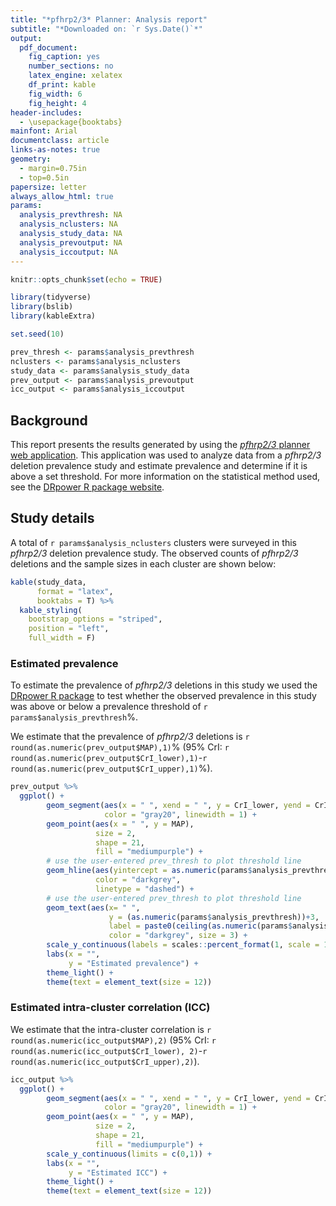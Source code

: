 ```yaml
---
title: "*pfhrp2/3* Planner: Analysis report"
subtitle: "*Downloaded on: `r Sys.Date()`*"
output: 
  pdf_document:
    fig_caption: yes
    number_sections: no
    latex_engine: xelatex
    df_print: kable
    fig_width: 6
    fig_height: 4
header-includes:
  - \usepackage{booktabs}
mainfont: Arial
documentclass: article
links-as-notes: true
geometry: 
  - margin=0.75in
  - top=0.5in
papersize: letter
always_allow_html: true
params:
  analysis_prevthresh: NA
  analysis_nclusters: NA
  analysis_study_data: NA
  analysis_prevoutput: NA
  analysis_iccoutput: NA
---
```


```r
knitr::opts_chunk$set(echo = TRUE)

library(tidyverse)
library(bslib)
library(kableExtra)

set.seed(10)
```

```r
prev_thresh <- params$analysis_prevthresh
nclusters <- params$analysis_nclusters
study_data <- params$analysis_study_data
prev_output <- params$analysis_prevoutput
icc_output <- params$analysis_iccoutput
```

## Background
<!-- \begin{center}\rule{7in}{0.4pt}\end{center} -->
This report presents the results generated by using the [*pfhrp2/3* planner web application](https://github.com/shaziaruybal/DRpower_app). This application was used to analyze data from a *pfhrp2/3* deletion prevalence study and estimate prevalence and determine if it is above a set threshold. For more information on the statistical method used, see the [DRpower R package website](https://mrc-ide.github.io/DRpower).

## Study details 
<!-- \begin{center}\rule{7in}{0.4pt}\end{center} -->

A total of `r params$analysis_nclusters` clusters were surveyed in this *pfhrp2/3* deletion prevalence study. The observed counts of *pfhrp2/3* deletions and the sample sizes in each cluster are shown below:

```r
kable(study_data, 
      format = "latex",
      booktabs = T) %>%
  kable_styling(
    bootstrap_options = "striped",
    position = "left",
    full_width = F)
```

### Estimated prevalence 
<!-- \begin{center}\rule{7in}{0.4pt}\end{center} -->

To estimate the prevalence of *pfhrp2/3* deletions in this study we used the [DRpower R package](https://mrc-ide.github.io/DRpower) to test whether the observed prevalence in this study was above or below a prevalence threshold of `r params$analysis_prevthresh`%. 

We estimate that the prevalence of *pfhrp2/3* deletions is `r round(as.numeric(prev_output$MAP),1)`% (95% CrI: `r round(as.numeric(prev_output$CrI_lower),1)`-`r round(as.numeric(prev_output$CrI_upper),1)`%).

```r
prev_output %>% 
  ggplot() +
        geom_segment(aes(x = " ", xend = " ", y = CrI_lower, yend = CrI_upper),
                     color = "gray20", linewidth = 1) + 
        geom_point(aes(x = " ", y = MAP),
                   size = 2,
                   shape = 21,
                   fill = "mediumpurple") +
        # use the user-entered prev_thresh to plot threshold line
        geom_hline(aes(yintercept = as.numeric(params$analysis_prevthresh)), 
                   color = "darkgrey",
                   linetype = "dashed") +
        # use the user-entered prev_thresh to plot threshold line
        geom_text(aes(x= " ", 
                      y = (as.numeric(params$analysis_prevthresh))+3, 
                      label = paste0(ceiling(as.numeric(params$analysis_prevthresh)),"% threshold")), 
                      color = "darkgrey", size = 3) +
        scale_y_continuous(labels = scales::percent_format(1, scale = 1), limits = c(0,100)) +
        labs(x = "",
             y = "Estimated prevalence") +
        theme_light() +
        theme(text = element_text(size = 12))
```

### Estimated intra-cluster correlation (ICC)

We estimate that the intra-cluster correlation is `r round(as.numeric(icc_output$MAP),2)` (95% CrI: `r round(as.numeric(icc_output$CrI_lower), 2)`-`r round(as.numeric(icc_output$CrI_upper),2)`).

```r
icc_output %>% 
  ggplot() +
        geom_segment(aes(x = " ", xend = " ", y = CrI_lower, yend = CrI_upper), 
                     color = "gray20", linewidth = 1) +
        geom_point(aes(x = " ", y = MAP), 
                   size = 2, 
                   shape = 21,
                   fill = "mediumpurple") +
        scale_y_continuous(limits = c(0,1)) +
        labs(x = "",
             y = "Estimated ICC") +
        theme_light() +
        theme(text = element_text(size = 12)) 
```